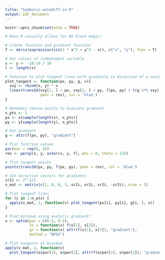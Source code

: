 ```yaml
---
title: "Symbolic-autodiff-in-R"
output: pdf_document
---
```


```r
knitr::opts_chunk$set(echo = TRUE)
```

```r
# Base R casually allows for AD black magic!

# Create function and gradient function
f <- deriv(expression(sin(2 * x^2 + y^2 - x)), c("x", "y"), func = T)

# Set values of independent variable
x <- y <- -10:10 / 10
l <- length(x)

# Function to plot tangent lines with gradients in direction of a vector
plot_tangent <- function(px, py, g, v){
  vxy <- rbind(x, y) * v
  lines(trans3d(vxy[1, ] + px, vxy[2, ] + py, f(px, py) + t(g %*% vxy),
                pmat = res), col = 'blue')
}

# Randomly choose points to evaluate gradient
n_pts <- 1
px <- x[sample(length(x), n_pts)]
py <- y[sample(length(y), n_pts)]

# Get gradient
g <- attr(f(px, py), "gradient")

# Plot function values
par(mar = rep(0, 4))
res <- persp(x, y, outer(x, y, f), phi = 0, theta = 135)

# Plot tangent points
points(trans3d(px, py, f(px, py), pmat = res), col = 'blue')

# Set direction vectors for gradients
sr2i <- 2^-1/2
v_mat <- matrix(c(1, 0, 0, 1, sr2i, sr2i, sr2i, -sr2i), nrow = 2)

# Plot tangent lines
for (i in 1:n_pts) {
  apply(v_mat, 2, function(v) plot_tangent(px[i], py[i], g[i, ], v))
}

# Find minimum using analytic gradient!
o <- optim(par = c(0.5, 0.5), 
           fn = function(x) f(x[1], x[2]),
           gr = function(x) attr(f(x[1], x[2]), "gradient"),
           method = "BFGS")

# Plot tangents at minimum
apply(v_mat, 2, function(v) 
  plot_tangent(o$par[1], o$par[2], attr(f(o$par[1], o$par[2]), "gradient"), v))
```

